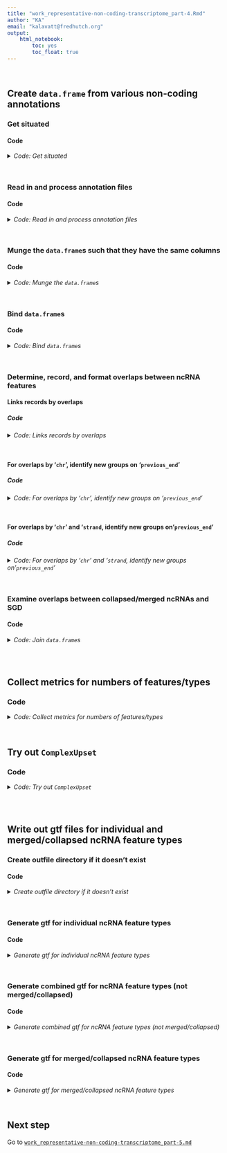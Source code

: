 ```yaml
---
title: "work_representative-non-coding-transcriptome_part-4.Rmd"
author: "KA"
email: "kalavatt@fredhutch.org"
output:
    html_notebook:
        toc: yes
        toc_float: true
---
```

<br />

## Create `data.frame` from various non-coding annotations
### Get situated
#### Code
<details>
<summary><i>Code: Get situated</i></summary>
```r
#!/usr/bin/env Rscript

library(ComplexUpset)
library(GenomicRanges)
library(ggplot2)
library(IRanges)
library(plyr)
library(readxl)
library(rtracklayer)
library(tidyverse)

options(scipen = 999)
options(ggrepel.max.overlaps = Inf)

if(stringr::str_detect(getwd(), "kalavattam")) {
    p_local <- "/Users/kalavattam/Dropbox/FHCC"
} else {
    p_local <- "/Users/kalavatt/projects-etc"
}
p_wd <- "2022_transcriptome-construction/results/2023-0215"

setwd(paste(p_local, p_wd, sep = "/"))
getwd()
```
</details>
<br />

### Read in and process annotation files
#### Code
<details>
<summary><i>Code: Read in and process annotation files</i></summary>
```r
#!/usr/bin/env Rscript

load_bed_CUTs_SUTs_XUTs <- function(x) {
    y <- readr::read_tsv(x, col_names = FALSE, show_col_types = FALSE)
    colnames(y) <- c("chr", "start", "end", "name_etc", "score", "strand")
    return(y)
}


load_xlsx_CUTs_4x <- function(x) {
    y <- readxl::read_xlsx(x)
    colnames(y) <- c("chr", "start", "end", "name_etc", "strand")
    y$chr <- gsub("chr", "", y$chr)
    y <- y %>% dplyr::arrange(chr, start)
    return(y)
}


load_txt_CUTs_HMM <- function(x) {
    y <- readr::read_tsv(x, show_col_types = FALSE)
    colnames(y) <- c(
        "chr", "start", "end", "name_etc", "strand",
        "avg_covg_WT", "avg_covg_rrp6", "avg_fold"
    )
    y$chr <- gsub("chr", "", y$chr)
    y <- y %>% dplyr::arrange(chr, start)
    return(y)
}


load_gtf_ncRNAs <- function(x) {
    y <- rtracklayer::import(x) %>%
        tibble::as_tibble() %>%
        dplyr::select(-c("score", "phase"))
    colnames(y) <- c(
        "chr", "start", "end", "width", "strand",
        "source", "type", "gene_id", "transcript_id",
        "feature", "orf_classification", "source_id"
    )
    y <- y %>%
        dplyr::arrange(chr, start)
}


load_gtf_NUTs <- function(x) {
    y <- rtracklayer::import(x) %>%
        tibble::as_tibble() %>%
        dplyr::select(-c("score", "phase"))
    colnames(y) <- c(
        "chr", "start", "end", "width", "strand",
        "source", "type", "gene_id", "transcript_id"
    )
    y$chr <- gsub("chr", "", y$chr)
    y <- y %>% dplyr::arrange(chr, start)
    return(y)
}


load_csv_SRATs <- function(x) {
    y <- readr::read_csv(x, skip = 1, show_col_types = FALSE)
    colnames(y) <- c("chr", "start", "end", "info_sense", "strand", "name_etc")
    y$chr <- gsub("chr", "", y$chr)
    y <- y %>% dplyr::arrange(chr, start)
    return(y)
}


p_base <- "./infiles_gtf-gff3/representation"

#  Check
# list.dirs(p_base)
# list.files(paste(p_base, "CUTs_SUTs", sep = "/"))
# list.files(paste(p_base, "CUTs-HMM_CUTs-4X", sep = "/"))
# list.files(paste(p_base, "ncRNAs", sep = "/"))
# list.files(paste(p_base, "NUTs", sep = "/"))
# list.files(paste(p_base, "SRATs", sep = "/"))
# list.files(paste(p_base, "XUTs", sep = "/"))

in_CUTs <- paste(p_base, "CUTs_SUTs/CUTs.coord-R64.bed", sep = "/")
in_CUTs_4x <- paste(p_base, "CUTs-HMM_CUTs-4X/CUTs-4x.xlsx", sep = "/")
in_CUTs_HMM <- paste(p_base, "CUTs-HMM_CUTs-4X/CUTs-HMM.txt.gz", sep = "/")
in_ncRNAs <- paste(p_base, "ncRNAs/ncRNAs.gtf", sep = "/")
in_NUTs <- paste(p_base, "NUTs/NUTs.gtf", sep = "/")
in_SRATs <- paste(p_base, "SRATs/SRATs.csv", sep = "/")
in_SUTs <- paste(p_base, "CUTs_SUTs/SUTs.coord-R64.bed", sep = "/")
in_XUTs <- paste(p_base, "XUTs/XUTs.coord-R64.bed", sep = "/")

#  Check
# file.exists(in_CUTs)
# file.exists(in_SUTs)
# file.exists(in_CUTs_4x)
# file.exists(in_CUTs_HMM)
# file.exists(in_ncRNAs)
# file.exists(in_NUTs)
# file.exists(in_SRATs)
# file.exists(in_XUTs)

CUTs <- load_bed_CUTs_SUTs_XUTs(in_CUTs)
CUTs_4x <- load_xlsx_CUTs_4x(in_CUTs_4x)
CUTs_HMM <- load_txt_CUTs_HMM(in_CUTs_HMM)
ncRNAs <- load_gtf_ncRNAs(in_ncRNAs)
NUTs <- load_gtf_NUTs(in_NUTs)
SRATs <- load_csv_SRATs(in_SRATs)
SUTs <- load_bed_CUTs_SUTs_XUTs(in_SUTs)
XUTs <- load_bed_CUTs_SUTs_XUTs(in_XUTs)
```
</details>
<br />

### Munge the `data.frame`s such that they have the same columns
#### Code
<details>
<summary><i>Code: Munge the `data.frame`s</i></summary>
```r
#!/usr/bin/env Rscript

CUTs <- CUTs %>%
    dplyr::mutate(
                 id = stringr::str_sub(CUTs$name_etc, 6, 11),
               type = stringr::str_sub(CUTs$name_etc, 1, 4),
             source = "Xu et al. (Steinmetz), Nature 2009",
        coordinates = "lifted from R56 to R64",
                etc = stringr::str_sub(CUTs$name_etc, 13, nchar(CUTs$name_etc))
    ) %>%
    dplyr::select(-c(name_etc, score)) %>%
    dplyr::arrange(chr, start, strand)

CUTs_4x <- CUTs_4x %>%
    dplyr::mutate(
                 id = name_etc,
               type = "CUTs_4x",
                etc = NA_character_,
             source = "Vera (Dowell), BMC Genomics 2016",
        coordinates = "R64 (no liftOver)"
    ) %>%
    dplyr::select(-name_etc)

CUTs_HMM <- CUTs_HMM %>%
    dplyr::mutate(
                 id = name_etc,
               type = "CUTs_HMM",
             source = "Vera (Dowell), BMC Genomics 2016",
        coordinates = "R64 (no liftOver)"
    ) %>%
    dplyr::select(-name_etc) %>%
    tidyr::unite(
        etc, c(avg_covg_WT, avg_covg_rrp6, avg_fold)
    ) %>%
    dplyr::arrange(chr, start, strand)

ncRNAs <- ncRNAs %>%
    dplyr::mutate(
                 id = gene_id,
               type = feature,
             source = "SGD R64-1-1",
        coordinates = "R64 (no liftOver)",
                etc = NA_character_
    ) %>%
    dplyr::select(-c(
        "width", "gene_id", "transcript_id", "feature", "orf_classification",
        "source_id"
    )) %>%
    dplyr::arrange(chr, start, strand)

NUTs <- NUTs %>%
    dplyr::select(-c("type", "source", "width")) %>%
    dplyr::mutate(
               type = "NUTs",
             source = "Schulz et al. (Cramer), Cell 2013",
        coordinates = "R64 (no liftOver)"
    ) %>%
    dplyr::rename(id = transcript_id, etc = gene_id)
        
SRATs <- SRATs %>%
    dplyr::mutate(
               type = "SRATs",
             source = "Venkatesh et al. (Workman), Nat Comm 2016",
        coordinates = "R64 (no liftOver)"
    ) %>%
    dplyr::rename(id = name_etc, etc = info_sense) %>%
    dplyr::arrange(chr, start, strand)

SUTs <- SUTs %>%
    dplyr::select(-"score") %>%
    dplyr::mutate(
                 id = stringr::str_sub(SUTs$name_etc, 6, 11),
               type = stringr::str_sub(SUTs$name_etc, 1, 4),
             source = "Xu et al. (Steinmetz), Nature 2009",
        coordinates = "lifted from R56 to R64",
                etc = stringr::str_sub(SUTs$name_etc, 13, nchar(SUTs$name_etc))
    ) %>%
    dplyr::select(-name_etc) %>%
    dplyr::arrange(chr, start, strand)

XUTs <- XUTs %>%
    dplyr::select(-"score") %>%
    dplyr::mutate(
               type = paste0(stringr::str_sub(XUTs$name_etc, 1, 3), "s"),
                 id = stringr::str_sub(XUTs$name_etc, 14, nchar(XUTs$name_etc)),
             source = "van Dijk et al. (Thermes, Morillon), Nature 2011",
        coordinates = "lifted from R63 to R64",
           name_etc = NA_character_
    ) %>%
    dplyr::rename(etc = name_etc) %>%
    dplyr::arrange(chr, start, strand)
```
</details>
<br />

### Bind `data.frame`s
#### Code
<details>
<summary><i>Code: Bind `data.frame`s</i></summary>
```r
#!/usr/bin/env Rscript

all_ncRNAs <- dplyr::bind_rows(
    CUTs, CUTs_4x, CUTs_HMM, ncRNAs, NUTs, SRATs, SUTs, XUTs
) %>%
    dplyr::arrange(strand, chr, start)

#  Previously, was calling dplyr::arrange() like this:
#+ dplyr::arrange(chr, start, strand)
#+ ...which results in a small number of incorrectly non-collapsed/merged
#+ features: Does the above call to dplyr::arrange() fix the problem?
#+ 
#+ Yes.
```
</details>
<br />

### Determine, record, and format overlaps between ncRNA features
#### Links records by overlaps
##### Code
<details>
<summary><i>Code: Links records by overlaps</i></summary>
```r
#!/usr/bin/env Rscript

# #  Do the linking stratified by 'chr'
# group_chr <- plyr::ddply(
#     ncRNAs,
#     "chr",
#     function(x) { 
#         #  Check if a record should be linked with the previous record
#         y <- c(NA, x$end[-nrow(x)])
#         z <- ifelse(is.na(y), 0, y)
#         z <- cummax(z)
#         z[is.na(y)] <- NA
#         x$previous_end <- z
#         
#         return(x)
#     }
# )
# 
# group_chr$new_group <- is.na(group_chr$previous_end) | 
#     (group_chr$start >= group_chr$previous_end)
# group_chr$group <- cumsum(group_chr$new_group)

#  Do the linking stratified by both 'chr' and 'strand'
group_chr_strand <- plyr::ddply(
    all_ncRNAs,
    c("chr", "strand"),
    function(x) { 
        #  Check if a record should be linked with the previous record
        y <- c(NA, x$end[-nrow(x)])
        z <- ifelse(is.na(y), 0, y)
        z <- cummax(z)
        z[is.na(y)] <- NA
        x$previous_end <- z
        
        return(x)
    }
) #%>%
    #dplyr::arrange(chr, start, strand)
#NOTE This call to arrange was throwing things off too (see lines 239-242)

group_chr_strand$new_group <- is.na(group_chr_strand$previous_end) | 
    (group_chr_strand$start >= group_chr_strand$previous_end)
group_chr_strand$group <- cumsum(group_chr_strand$new_group)

# #  Check groups with and without grouping by strand
# group_chr_strand %>% dplyr::select(chr, start, end, strand, group)
# 
# #  Check numbers of groups with and without grouping by strand
# group_chr_strand$group %>% forcats::as_factor() %>% levels() %>% length()
```
</details>
<br />

#### For overlaps by '`chr`', identify new groups on '`previous_end`'
##### Code
<details>
<summary><i>Code: For overlaps by '`chr`', identify new groups on '`previous_end`'</i></summary>
```r
#!/usr/bin/env Rscript

# #  Aggregate the data
# agg_chr <- plyr::ddply(
#     group_chr,
#     .(chr, group),
#     plyr::summarize, 
#     start = min(start),
#     end = max(end),
#     details_type = paste0(type, collapse = "; "),
#     details_all = paste0(type, ": ", id, ", ", strand, collapse = "; ")
# ) %>%
#     dplyr::arrange(chr, start) %>%
#     dplyr::mutate(strand = ".") %>%
#     dplyr::relocate(
#         c(chr, start, end, strand, details_type, details_all, group)
#     ) %>%
#     dplyr::rename(
#         details_type_init = details_type, details_all_init = details_all
#     )
# 
# # #  Check
# # agg_chr$details_type_init %>% head()
# # agg_chr$details_all_init %>% head()
# 
# #  stackoverflow.com/questions/49389792/how-to-collapse-all-character-vectors-in-a-list
# details_type <- agg_chr$details_type %>%
#     stringr::str_remove_all("s") %>%
#     stringr::str_split("; ") %>%
#     purrr::map(sort) %>%
#     purrr::map(unique)
# details_type <- sapply(
#     details_type[!sapply(details_type, purrr::is_empty)],
#     paste,
#     collapse = " "
# ) %>%
#     tibble::as_tibble_col(column_name = "details_type")
# 
# details_all <- agg_chr$details_all %>%
#     stringr::str_remove_all("s") %>%
#     stringr::str_split("; ") %>%
#     purrr::map(sort) %>%
#     purrr::map(unique)
# details_all <- sapply(
#     details_all[!sapply(details_all, purrr::is_empty)],
#     paste,
#     collapse = "; "
# ) %>%
#     tibble::as_tibble_col(column_name = "details_all")
# 
# details_id <- agg_chr$details_all %>%
#     stringr::str_remove_all("s|,\\s\\+|,\\s\\-") %>%
#     stringr::str_replace_all(
#         "(CUT|CUT_4x|CUT_HMM|NUT|SRAT|SUT|XUT):\\s", ""
#     ) %>%
#     stringr::str_split("; ") %>%
#     purrr::map(sort) %>%
#     purrr::map(unique)
# details_id <- sapply(
#     details_id[!sapply(details_id, purrr::is_empty)],
#     paste,
#     collapse = "; "
# ) %>%
#     tibble::as_tibble_col(column_name = "details_id")
# 
# details_strand <- agg_chr$details_all %>%
#     stringr::str_remove_all("s") %>%
#     stringr::str_remove_all(
#         "(CUT|CUT_4x|CUT_HMM|NUT|SRAT|SUT|XUT):\\s|\\;|\\,"
#     ) %>%
#     stringr::str_remove_all(
#         "(CUT|NUT|SRAT|SUT)\\d+\\s|[:digit:]+(F|R)\\-\\d+\\s"
#     ) %>%
#     tibble::as_tibble_col(column_name = "details_strand")
# 
# n_features <- lengths(
#     gregexpr("(^[A-z]|[1-9])*;", details_id$details_id)
# ) + 1L
# 
# agg_chr <- dplyr::bind_cols(
#     agg_chr, details_type, details_id, details_strand, n_features, details_all
# ) %>%
#     dplyr::select(-group) %>%
#     dplyr::relocate(
#         c(details_type_init, details_all_init),
#         .after = details_all
#     ) %>%
#     dplyr::rename("n_features" = "...11")
# 
# agg_chr$n_features <- ifelse(
#     (agg_chr$n_features == 2 & agg_chr$details_strand == "+") |
#     (agg_chr$n_features == 2 & agg_chr$details_strand == "-"),
#     1,
#     agg_chr$n_features
# )
# 
# rm(details_id, details_type, details_strand, n_features, details_all)
```
</details>
<br />

#### For overlaps by '`chr`' and '`strand`, identify new groups on '`previous_end`'
##### Code
<details>
<summary><i>Code: For overlaps by '`chr`' and '`strand`, identify new groups on '`previous_end`'</i></summary>
```r
#!/usr/bin/env Rscript

#  Aggregate the data
agg_chr_strand <- plyr::ddply(
    group_chr_strand,
    .(chr, strand, group),
    plyr::summarize, 
    start = min(start),
    end = max(end),
    details_type = paste0(type, collapse = "; "),
    details_all = paste0(type, ": ", id, collapse = "; ")
) %>%
    dplyr::arrange(chr, start, strand) %>%
    dplyr::relocate(
        c(chr, start, end, strand, details_type, details_all, group)
    ) %>%
    dplyr::rename(
        details_type_init = details_type, details_all_init = details_all
    )

# #  Check
# agg_chr_strand$details_type_init %>% head()
# agg_chr_strand$details_all_init %>% head()

#  stackoverflow.com/questions/49389792/how-to-collapse-all-character-vectors-in-a-list
details_type <- agg_chr_strand$details_type %>%
    stringr::str_remove_all("s") %>%
    stringr::str_split("; ") %>%
    purrr::map(sort) %>%
    purrr::map(unique)
details_type <- sapply(
    details_type[!sapply(details_type, purrr::is_empty)],
    paste,
    collapse = " "
) %>%
    tibble::as_tibble_col(column_name = "details_type")

details_all <- agg_chr_strand$details_all %>%
    stringr::str_remove_all("s") %>%
    stringr::str_split("; ") %>%
    purrr::map(sort) %>%
    purrr::map(unique)
details_all <- sapply(
    details_all[!sapply(details_all, purrr::is_empty)],
    paste,
    collapse = "; "
) %>%
    tibble::as_tibble_col(column_name = "details_all")

details_id <- agg_chr_strand$details_all %>%
    stringr::str_remove_all("s") %>%
    stringr::str_replace_all(
        "(CUT|CUT_4x|CUT_HMM|ncRNA|NUT|SRAT|SUT|XUT):\\s", ""
    ) %>%
    stringr::str_split("; ") %>%
    purrr::map(sort) %>%
    purrr::map(unique)
details_id <- sapply(
    details_id[!sapply(details_id, purrr::is_empty)],
    paste,
    collapse = "; "
) %>%
    tibble::as_tibble_col(column_name = "details_id")

n_types <- lengths(
    gregexpr("(^[A-z]|[1-9])* ", details_type$details_type)
) + 1L

n_features <- lengths(
    gregexpr("(^[A-z]|[1-9])*;", details_id$details_id)
) + 1L

agg_chr_strand <- dplyr::bind_cols(
    agg_chr_strand, details_type, details_id, n_types, n_features, details_all
) %>%
    dplyr::select(-group) %>%
    dplyr::relocate(
        c(details_type_init, details_all_init),
        .after = details_all
    ) %>%
    dplyr::rename(
        "n_types" = "...10",
        "n_features" = "...11"
    )

#  With the above logic, values with only one feature or type are counted as
#+ two; fix that
agg_chr_strand$n_types <- ifelse(
    grepl(" ", agg_chr_strand$details_type, fixed = TRUE),
    agg_chr_strand$n_types,
    1L
)

agg_chr_strand$n_features <- ifelse(
    grepl(";", agg_chr_strand$details_id, fixed = TRUE),
    agg_chr_strand$n_features,
    1L
)

rm(details_id, details_type, n_features, details_all)
```
</details>
<br />

### Examine overlaps between collapsed/merged ncRNAs and SGD
#### Code
<details>
<summary><i>Code: Join `data.frame`s</i></summary>

```r
#!/usr/bin/env Rscript

# in_SGD <- paste("./infiles_gtf-gff3/already/Saccharomyces_cerevisiae.R64-1-1.108.gtf")
# # file.exists(in_SGD)
```
</details>
<br />
<br />

## Collect metrics for numbers of features/types
### Code
<details>
<summary><i>Code: Collect metrics for numbers of features/types</i></summary>
```r
#!/usr/bin/env Rscript

agg_chr_strand.bak <- agg_chr_strand
# agg_chr_strand <- agg_chr_strand.bak

agg_chr_strand <- agg_chr_strand %>%
    dplyr::mutate(
        CUT = stringr::str_count(details_type_init, "$CUTs|CUTs$|CUTs;|CUTs$"),
        CUT_4x = stringr::str_count(details_type_init, "CUTs_4x"),
        CUT_HMM = stringr::str_count(details_type_init, "CUTs_HMM"),
        ncRNA = stringr::str_count(details_type_init, "ncRNA"),
        NUT = stringr::str_count(details_type_init, "NUT"),
        SRAT = stringr::str_count(details_type_init, "SRAT"),
        SUT = stringr::str_count(details_type_init, "SUT"),
        XUT = stringr::str_count(details_type_init, "XUT"),
        
        #  Create columns of Boolean values
        b_CUT = as.logical(CUT),
        b_CUT_4x = as.logical(CUT_4x),
        b_CUT_HMM = as.logical(CUT_HMM),
        b_ncRNA = as.logical(ncRNA),
        b_NUT = as.logical(NUT),
        b_SRAT = as.logical(SRAT),
        b_SUT = as.logical(SUT),
        b_XUT = as.logical(XUT),
    )


evaluate_nos_types <- function(x) {
    y <- ifelse(
        rowSums(agg_chr_strand[, 20:27]) == x, TRUE, FALSE
    )
    return(y)
}


evaluate_nos_features <- function(x) {
    y <- ifelse(
        rowSums(agg_chr_strand[, 12:19]) == x, TRUE, FALSE
    )
    return(y)
}


#  Tally row-wise numbers of types
# rowSums(agg_chr_strand[, 20:27]) %>% min()  # [1] 1
# rowSums(agg_chr_strand[, 20:27]) %>% max()  # [1] 7
agg_chr_strand$types_1 <- evaluate_nos_types(1)
agg_chr_strand$types_2 <- evaluate_nos_types(2)
agg_chr_strand$types_3 <- evaluate_nos_types(3)
agg_chr_strand$types_4 <- evaluate_nos_types(4)
agg_chr_strand$types_5 <- evaluate_nos_types(5)
agg_chr_strand$types_6 <- evaluate_nos_types(6)
agg_chr_strand$types_7 <- evaluate_nos_types(7)

#  Tally row-wise numbers of features
# rowSums(agg_chr_strand[, 12:19]) %>% min()  # [1] 1
# rowSums(agg_chr_strand[, 12:19]) %>% max()  # [1] 12
agg_chr_strand$features_1 <- evaluate_nos_features(1)
agg_chr_strand$features_2 <- evaluate_nos_features(2)
agg_chr_strand$features_3 <- evaluate_nos_features(3)
agg_chr_strand$features_4 <- evaluate_nos_features(4)
agg_chr_strand$features_5 <- evaluate_nos_features(5)
agg_chr_strand$features_6 <- evaluate_nos_features(6)
agg_chr_strand$features_7 <- evaluate_nos_features(7)
agg_chr_strand$features_8 <- evaluate_nos_features(8)
agg_chr_strand$features_9 <- evaluate_nos_features(9)
agg_chr_strand$features_10 <- evaluate_nos_features(10)
agg_chr_strand$features_11 <- evaluate_nos_features(11)
agg_chr_strand$features_12 <- evaluate_nos_features(12)

# #  Check
# rowSums(agg_chr_strand[20:27]) %>% table()
# agg_chr_strand$n_types %>% table()
# (rowSums(agg_chr_strand[20:27]) == agg_chr_strand$n_types) %>% table()

all_ncRNAs_cats <- colnames(agg_chr_strand)[20:27]

# #  Check
# agg_chr_strand[, all_ncRNAs_cats] %>% head(15) %>% t()

agg_chr_strand$length <- agg_chr_strand$end - agg_chr_strand$start
agg_chr_strand <- agg_chr_strand %>%
    dplyr::relocate(length, .after = end)
```
</details>
<br />

## Try out `ComplexUpset`
### Code
<details>
<summary><i>Code: Try out `ComplexUpset`</i></summary>
```r
#!/usr/bin/env Rscript

#  Sort by intersection size
ComplexUpset::upset(
    agg_chr_strand,
    all_ncRNAs_cats,
    annotations = list(
        "Length (bp)" = agg_chr_strand %>%
            ggplot2::ggplot(., aes(x = intersection, y = length)) +
            geom_violin(na.rm = TRUE),
        "No. features" = agg_chr_strand %>%
            ggplot2::ggplot(., aes(x = intersection, y = n_features)) +
            geom_violin(na.rm = TRUE),
        "Intersection ratio" = intersection_ratio(
            text_mapping = aes(label = !!upset_text_percentage())
        )
    ),
    # base_annotations =list(
    #     "Intersection size" = intersection_size(),
    #     "Intersection ratio" = intersection_ratio()
    # ),
    name = "Groups of ncRNA categories",
    # sort_intersections_by = "ratio",
    n_intersection = 30,
    # n_intersection = 10,
    # min_size = 8,
    width_ratio = 0.1
)

#  Sort by which intersections are larger than expected by chance (assuming
#+ equal probabilities of belonging to multiple sets) via the intersection
#+ size/union ratio
ComplexUpset::upset(
    agg_chr_strand,
    all_ncRNAs_cats,
    annotations = list(
        "Length (bp)" = agg_chr_strand %>%
            ggplot2::ggplot(., aes(x = intersection, y = length)) +
            geom_violin(na.rm = TRUE),
        "No. features" = agg_chr_strand %>%
            ggplot2::ggplot(., aes(x = intersection, y = n_features)) +
            geom_violin(na.rm = TRUE),
        "Intersection ratio" = intersection_ratio(
            text_mapping = aes(label = !!upset_text_percentage())
        )
    ),
    # base_annotations =list(
    #     "Intersection size" = intersection_size(),
    #     "Intersection ratio" = intersection_ratio()
    # ),
    name = "Groups of ncRNA categories",
    sort_intersections_by = "ratio",
    n_intersection = 30,
    # n_intersection = 10,
    # min_size = 8,
    width_ratio = 0.1
)

#  Sort by set degree
ComplexUpset::upset(
    agg_chr_strand,
    all_ncRNAs_cats,
    annotations = list(
        "Length (bp)" = agg_chr_strand %>%
            ggplot2::ggplot(., aes(x = intersection, y = length)) +
            geom_violin(na.rm = TRUE),
        "No. features" = agg_chr_strand %>%
            ggplot2::ggplot(., aes(x = intersection, y = n_features)) +
            geom_violin(na.rm = TRUE),
        "Intersection ratio" = intersection_ratio(
            text_mapping = aes(label = !!upset_text_percentage())
        )
    ),
    # base_annotations =list(
    #     "Intersection size" = intersection_size(),
    #     "Intersection ratio" = intersection_ratio()
    # ),
    name = "Groups of ncRNA categories",
    sort_intersections_by = "degree",
    n_intersection = 35,
    # n_intersection = 10,
    # min_size = 8,
    width_ratio = 0.1
)
```
</details>
<br />
<br />

## Write out gtf files for individual and merged/collapsed ncRNA feature types
### Create outfile directory if it doesn't exist
#### Code
<details>
<summary><i>Create outfile directory if it doesn't exist</i></summary>
```r
#!/usr/bin/env Rscript

representation <- "outfiles_gtf-gff3/representation"
ifelse(
    dir.exists(representation),
    print("Directory exists"),
    dir.create(representation)
)
```
</details>
<br />

### Generate gtf for individual ncRNA feature types
#### Code
<details>
<summary><i>Generate gtf for individual ncRNA feature types</i></summary>
```r
#!/usr/bin/env Rscript

write_gtf <- function(x, y) {
    # :param x: tibble
    # :param y: outfile
    # :return: NA
    readr::write_tsv(
        x,
        y,
        col_names = FALSE,
        quote = "none",
        escape = "none"
    )
}


handle_Xu <- function(x) {
    y <- x %>%
        dplyr::rename(seqname = chr) %>%
        dplyr::mutate(feature = "feature") %>%
        dplyr::relocate(c(source, feature), .after = seqname) %>%
        dplyr::mutate(score = ".", frame = ".") %>%
        dplyr::relocate(score, .after = end) %>%
        dplyr::relocate(frame, .after = strand) %>%
        dplyr::mutate(
            attribute = paste(
                paste0("gene_id \"", id, "\""),
                paste0("transcript_id \"", id, "\""),
                paste0("type \"", stringr::str_remove(type, "s$"), "\""),
                paste0(
                    "liftOver \"",
                    stringr::str_replace_all(coordinates, " ", "-"),
                    "\""
                ),
                paste0("source_misc_1 \"", stringr::str_split_i(x$etc, "_", 1), "\""),
                paste0("source_misc_2 \"", stringr::str_split_i(x$etc, "_", 2), "\""),
                paste0("source_misc_3 \"", stringr::str_split_i(x$etc, "_", 3), "\""),
                sep = "; "
            )
        ) %>%
        dplyr::select(-c(id, type, etc, coordinates))
    
    return(y)
}


handle_Vera <- function(x) {
    y <- x %>%
        dplyr::rename(seqname = chr) %>%
        dplyr::mutate(feature = "feature") %>%
        dplyr::relocate(c(source, feature), .after = seqname) %>%
        dplyr::mutate(score = ".", frame = ".") %>%
        dplyr::relocate(score, .after = end) %>%
        dplyr::relocate(frame, .after = strand) %>%
        dplyr::mutate(
            attribute = paste(
                paste0("gene_id \"", id, "\""),
                paste0("transcript_id \"", id, "\""),
                paste0("type \"", stringr::str_remove(type, "s"), "\""),
                paste0(
                    "liftOver \"",
                    stringr::str_replace_all(coordinates, " ", "-"),
                    "\""
                ),
                sep = "; "
            )
        ) %>%
        dplyr::select(-c(id, type, etc, coordinates))
    
    return(y)
}


handle_Schulz <- function(x) {
    y <- x %>%
        dplyr::rename(seqname = chr) %>%
        dplyr::mutate(feature = "feature") %>%
        dplyr::relocate(c(source, feature), .after = seqname) %>%
        dplyr::mutate(score = ".", frame = ".") %>%
        dplyr::relocate(score, .after = end) %>%
        dplyr::relocate(frame, .after = strand) %>%
        dplyr::mutate(
            attribute = paste(
                paste0("gene_id \"", id, "\""),
                paste0("transcript_id \"", id, "\""),
                paste0("type \"", stringr::str_remove(type, "s"), "\""),
                paste0(
                    "liftOver \"",
                    stringr::str_replace_all(coordinates, " ", "-"),
                    "\""
                ),
                paste0("source_misc \"", etc, "\""),
                sep = "; "
            )
        ) %>%
        dplyr::select(-c(id, type, etc, coordinates))
    
    return(y)
}


`handle_SGD_R64-1-1` <- function(x) {
    y <- x %>%
        dplyr::rename(seqname = chr) %>%
        dplyr::mutate(feature = "feature") %>%
        dplyr::relocate(c(source, feature), .after = seqname) %>%
        dplyr::mutate(score = ".", frame = ".") %>%
        dplyr::relocate(score, .after = end) %>%
        dplyr::relocate(frame, .after = strand) %>%
        dplyr::mutate(
            attribute = paste(
                paste0("gene_id \"", id, "\""),
                paste0("transcript_id \"", id, "\""),
                paste0("type \"", type, "\""),
                paste0(
                    "liftOver \"",
                    stringr::str_replace_all(coordinates, " ", "-"),
                    "\""
                ),
                sep = "; "
            )
        ) %>%
        dplyr::select(-c(type, id, coordinates, etc))
    return(y)
}


handle_van_Dijk <- function(x) {
    y <- x %>%
        dplyr::rename(seqname = chr) %>%
        dplyr::mutate(feature = "feature") %>%
        dplyr::relocate(c(source, feature), .after = seqname) %>%
        dplyr::mutate(score = ".", frame = ".") %>%
        dplyr::relocate(score, .after = end) %>%
        dplyr::relocate(frame, .after = strand) %>%
        dplyr::mutate(
            attribute = paste(
                paste0("gene_id \"", id, "\""),
                paste0("transcript_id \"", id, "\""),
                paste0("type \"", stringr::str_remove(type, "s"), "\""),
                paste0(
                    "liftOver \"",
                    stringr::str_replace_all(coordinates, " ", "-"),
                    "\""
                ),
                sep = "; "
            )
        ) %>%
        dplyr::select(-c(id, type, etc, coordinates))
    
    return(y)
}


handle_Venkatesh <- function(x) {
    y <- x %>%
        dplyr::rename(seqname = chr) %>%
        dplyr::mutate(feature = "feature") %>%
        dplyr::relocate(c(source, feature), .after = seqname) %>%
        dplyr::mutate(score = ".", frame = ".") %>%
        dplyr::relocate(score, .after = end) %>%
        dplyr::relocate(frame, .after = strand) %>%
        dplyr::mutate(
            attribute = paste(
                paste0("gene_id \"", id, "\""),
                paste0("transcript_id \"", id, "\""),
                paste0("type \"", stringr::str_remove(type, "s$"), "\""),
                paste0(
                    "liftOver \"",
                    stringr::str_replace_all(coordinates, " ", "-"),
                    "\""
                ),
                paste0("source_misc_1 \"", stringr::str_split_i(x$etc, "_", 1), "\""),
                paste0("source_misc_2 \"", stringr::str_split_i(x$etc, "_", 2), "\""),
                paste0("source_misc_3 \"", stringr::str_split_i(x$etc, "_", 3), "\""),
                paste0("source_misc_4 \"", stringr::str_split_i(x$etc, "_", 4), "\""),
                sep = "; "
            )
        ) %>%
        dplyr::select(-c(id, type, etc, coordinates))
    
    return(y)
}


gtf_CUTs <- handle_Xu(CUTs)
gtf_CUTs_4x <- handle_Vera(CUTs_4x)
gtf_CUTs_HMM <- handle_Vera(CUTs_HMM)
gtf_ncRNAs <- `handle_SGD_R64-1-1`(ncRNAs)
gtf_NUTs <- handle_Schulz(NUTs)
gtf_SRATs <- handle_Venkatesh(SRATs)
gtf_SUTs <- handle_Xu(SUTs)
gtf_XUTs <- handle_van_Dijk(XUTs)

write_gtf(
    gtf_CUTs,
    paste(representation, "Greenlaw-et-al_CUTs.gtf", sep = "/")
)
write_gtf(
    gtf_CUTs_4x,
    paste(representation, "Greenlaw-et-al_CUTs-4x.gtf", sep = "/")
)
write_gtf(
    gtf_CUTs_HMM,
    paste(representation, "Greenlaw-et-al_CUTs-HMM.gtf", sep = "/")
)
write_gtf(
    gtf_ncRNAs,
    paste(representation, "Greenlaw-et-al_ncRNAs.gtf", sep = "/")
)
write_gtf(
    gtf_NUTs,
    paste(representation, "Greenlaw-et-al_NUTs.gtf", sep = "/")
)
write_gtf(
    gtf_SRATs,
    paste(representation, "Greenlaw-et-al_SRATs.gtf", sep = "/")
)
write_gtf(
    gtf_SUTs,
    paste(representation, "Greenlaw-et-al_SUTs.gtf", sep = "/")
)
write_gtf(
    gtf_XUTs,
    paste(representation, "Greenlaw-et-al_XUTs.gtf", sep = "/")
)
```
</details>
<br />

### Generate combined gtf for ncRNA feature types (not merged/collapsed)
#### Code
<details>
<summary><i>Generate combined gtf for ncRNA feature types (not merged/collapsed)</i></summary>
```r
#!/usr/bin/env Rscript

gtf_combined <- dplyr::bind_rows(
    gtf_CUTs,
    gtf_CUTs_4x,
    gtf_CUTs_HMM,
    gtf_ncRNAs,
    gtf_NUTs,
    gtf_SRATs,
    gtf_SUTs,
    gtf_XUTs
)

write_gtf(
    gtf_combined,
    paste(
        representation,
        "Greenlaw-et-al_non-collapsed-non-coding-transcriptome.gtf",
        sep = "/"
    )
)
```
</details>
<br />

### Generate gtf for merged/collapsed ncRNA feature types
#### Code
<details>
<summary><i>Generate gtf for merged/collapsed ncRNA feature types</i></summary>
```r
#!/usr/bin/env Rscript

agg_chr_strand[, 1:12] %>%
    dplyr::rename(seqname = chr) %>%
    dplyr::mutate(
        source = "Greenlaw et al., work_representative-non-coding-transcriptome_part-4.Rmd (chunks 1-7)",
        feature = "feature"
    ) %>%
    dplyr::relocate(c(source, feature), .after = seqname) %>%
    dplyr::mutate(score = ".", frame = ".") %>%
    dplyr::relocate(score, .after = end) %>%
    dplyr::relocate(frame, .after = strand) %>%
    dplyr::mutate(
        attribute = paste(
            paste0(
                "gene_id \"",
                details_all_init %>%
                    stringr::str_replace_all("\\_H", "H") %>%
                    stringr::str_replace_all("\\_4", "4") %>%
                    stringr::str_remove_all("s") %>%
                    stringr::str_replace_all(": ", "-") %>%
                    stringr::str_replace_all("; ", "_"),
                "\""
            ),
            paste0(
                "transcript_id \"",
                details_all_init %>%
                    stringr::str_replace_all("\\_H", "H") %>%
                    stringr::str_replace_all("\\_4", "4") %>%
                    stringr::str_remove_all("s") %>%
                    stringr::str_replace_all(": ", "-") %>%
                    stringr::str_replace_all("; ", "_"),
                "\""
            ),
            paste0(
                "details_type_alpha \"",
                details_type %>%
                    stringr::str_replace_all("\\_H", "H") %>%
                    stringr::str_replace_all("\\_4", "4") %>%
                    stringr::str_replace_all(" ", "_"),
                "\""
            ),
            paste0(
                "details_type \"",
                details_type_init %>%
                    stringr::str_replace_all("\\_H", "H") %>%
                    stringr::str_replace_all("\\_4", "4") %>%
                    stringr::str_remove_all("s") %>%
                    stringr::str_replace_all("; ", "_"),
                "\""
            ),
            paste0(
                "details_id \"",
                details_id %>%
                    stringr::str_replace_all("; ", "_"),
                "\""
            ),
            paste0(
                "details_all \"",
                details_all %>%
                    stringr::str_replace_all("\\_H", "H") %>%
                    stringr::str_replace_all("\\_4", "4") %>%
                    stringr::str_replace_all(": ", "-") %>%
                    stringr::str_replace_all("; ", "_"),
                "\""
            ),
            paste0("n_types \"", n_types, "\""),
            paste0("n_features \"", n_features, "\""),
            paste0("n_types_features \"", n_types, " ", n_features, "\""),
            paste0("length \"", length, "\""),
            sep = "; "
        )
    ) %>%
    dplyr::select(-c(
            length, details_type, details_id, n_types, n_features, details_all,
            details_type_init, details_all_init
    )) %>%
    write_gtf(
        .,
        paste(
            representation,
            "Greenlaw-et-al_representative-non-coding-transcriptome.gtf",
            sep = "/"
        )
    )
```
</details>
<br />

## Next step
Go to [`work_representative-non-coding-transcriptome_part-5.md`](./work_representative-non-coding-transcriptome_part-5.md)
<br />
